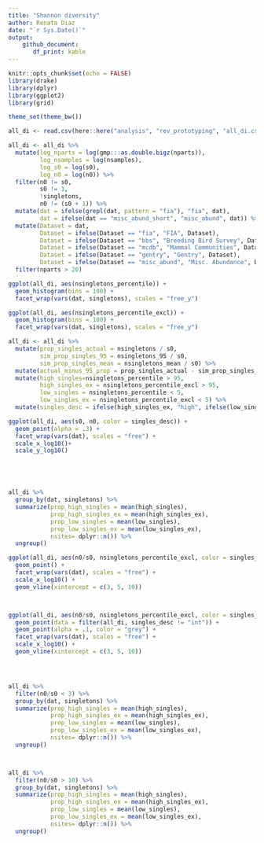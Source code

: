 ```yaml
---
title: "Shannon diversity"
author: Renata Diaz
date: "`r Sys.Date()`"
output: 
    github_document:
       df_print: kable
---
```


```r
knitr::opts_chunk$set(echo = FALSE)
library(drake)
library(dplyr)
library(ggplot2)
library(grid)

theme_set(theme_bw())

all_di <- read.csv(here::here("analysis", "rev_prototyping", "all_di.csv"), stringsAsFactors = F)

all_di <- all_di %>%
  mutate(log_nparts = log(gmp:::as.double.bigz(nparts)),
         log_nsamples = log(nsamples),
         log_s0 = log(s0),
         log_n0 = log(n0)) %>%
  filter(n0 != s0,
         s0 != 1,
         !singletons,
         n0 != (s0 + 1)) %>%
  mutate(dat = ifelse(grepl(dat, pattern = "fia"), "fia", dat),
         dat = ifelse(dat == "misc_abund_short", "misc_abund", dat)) %>%
  mutate(Dataset = dat,
         Dataset = ifelse(Dataset == "fia", "FIA", Dataset),
         Dataset = ifelse(Dataset == "bbs", "Breeding Bird Survey", Dataset),
         Dataset = ifelse(Dataset == "mcdb", "Mammal Communities", Dataset),
         Dataset = ifelse(Dataset == "gentry", "Gentry", Dataset),
         Dataset = ifelse(Dataset == "misc_abund", "Misc. Abundance", Dataset)) %>%
  filter(nparts > 20)

```
```r

ggplot(all_di, aes(nsingletons_percentile)) +
  geom_histogram(bins = 100) +
  facet_wrap(vars(dat, singletons), scales = "free_y") 

ggplot(all_di, aes(nsingletons_percentile_excl)) +
  geom_histogram(bins = 100) +
  facet_wrap(vars(dat, singletons), scales = "free_y")

all_di <- all_di %>%
  mutate(prop_singles_actual = nsingletons / s0,
         sim_prop_singles_95 = nsingletons_95 / s0,
         sim_prop_singles_mean = nsingletons_mean / s0) %>%
  mutate(actual_minus_95_prop = prop_singles_actual - sim_prop_singles_95) %>%
  mutate(high_singles=nsingletons_percentile > 95,
         high_singles_ex = nsingletons_percentile_excl > 95,
         low_singles = nsingletons_percentile < 5,
         low_singles_ex = nsingletons_percentile_excl < 5) %>%
  mutate(singles_desc = ifelse(high_singles_ex, "high", ifelse(low_singles, "low", "int")))

```

```r

ggplot(all_di, aes(s0, n0, color = singles_desc)) +
  geom_point(alpha = .3) +
  facet_wrap(vars(dat), scales = "free") +
  scale_x_log10()+ 
  scale_y_log10()





all_di %>%
  group_by(dat, singletons) %>%
  summarize(prop_high_singles = mean(high_singles),
            prop_high_singles_ex = mean(high_singles_ex),
            prop_low_singles = mean(low_singles),
            prop_low_singles_ex = mean(low_singles_ex),
            nsites= dplyr::n()) %>%
  ungroup()


```

```r

ggplot(all_di, aes(n0/s0, nsingletons_percentile_excl, color = singles_desc)) +
  geom_point() +
  facet_wrap(vars(dat), scales = "free") +
  scale_x_log10() +
  geom_vline(xintercept = c(3, 5, 10))



ggplot(all_di, aes(n0/s0, nsingletons_percentile_excl, color = singles_desc)) +
  geom_point(data = filter(all_di, singles_desc != "int")) +
  geom_point(alpha = .1, color = "grey") +
  facet_wrap(vars(dat), scales = "free") +
  scale_x_log10() +
  geom_vline(xintercept = c(3, 5, 10))




all_di %>%
  filter(n0/s0 < 3) %>%
  group_by(dat, singletons) %>%
  summarize(prop_high_singles = mean(high_singles),
            prop_high_singles_ex = mean(high_singles_ex),
            prop_low_singles = mean(low_singles),
            prop_low_singles_ex = mean(low_singles_ex),
            nsites= dplyr::n()) %>%
  ungroup()



all_di %>%
  filter(n0/s0 > 10) %>%
  group_by(dat, singletons) %>%
  summarize(prop_high_singles = mean(high_singles),
            prop_high_singles_ex = mean(high_singles_ex),
            prop_low_singles = mean(low_singles),
            prop_low_singles_ex = mean(low_singles_ex),
            nsites= dplyr::n()) %>%
  ungroup()


```


<!-- ```{r} -->


<!-- ggplot(filter(all_di, nsingletons >= nsingletons_95), aes(nsingletons_mean, nsingletons)) + -->
<!--   geom_point(alpha = .2) + -->
<!-- #  geom_line(aes(nsingletons_mean, nsingletons_mean)) + -->
<!--     geom_line(aes(nsingletons_95, nsingletons_95)) + -->
<!--   facet_wrap(vars(dat), scales = "free") -->


<!-- ggplot(filter(all_di, nsingletons >= nsingletons_95), aes(nsingletons, nsingletons-nsingletons_95)) + -->
<!--   geom_point(alpha = .2) + -->
<!-- #  geom_line(aes(nsingletons_mean, nsingletons_mean)) + -->
<!--   facet_wrap(vars(dat), scales = "free") -->
<!-- ``` -->
